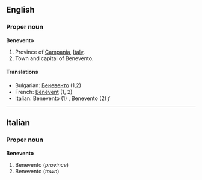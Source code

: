 ==English==
===Proper noun===
'''Benevento'''

#Province of [[Campania]], [[Italy]].
#Town and capital of Benevento.

====Translations====
*Bulgarian: [[Беневенто]] (1,2)
*French: [[Bénévent]] (1, 2)
*Italian: Benevento (1) '' '', Benevento (2) ''f''

----
==Italian==
===Proper noun===
'''Benevento'''

#Benevento (''province'')
#Benevento (''town'')